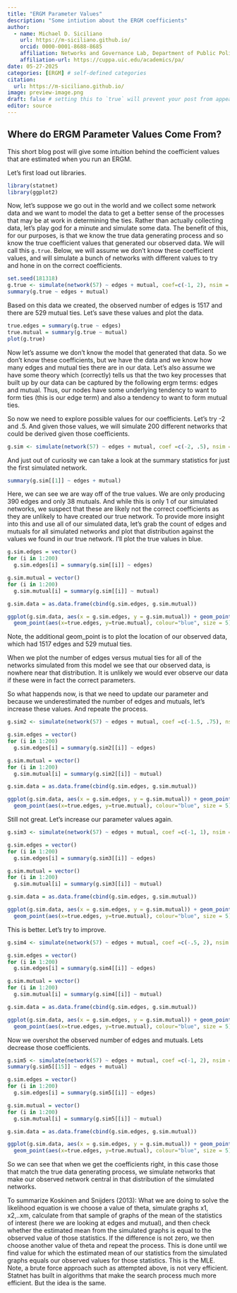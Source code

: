 ```yaml
---
title: "ERGM Parameter Values"
description: "Some intiution about the ERGM coefficients"
author:
  - name: Michael D. Siciliano
    url: https://m-siciliano.github.io/
    orcid: 0000-0001-8688-8685
    affiliation: Networks and Governance Lab, Department of Public Policy, Management, and Analytics , University of Illinois Chicago
    affiliation-url: https://cuppa.uic.edu/academics/pa/
date: 05-27-2025
categories: [ERGM] # self-defined categories
citation: 
  url: https://m-siciliano.github.io/ 
image: preview-image.png
draft: false # setting this to `true` will prevent your post from appearing on your listing page until you're ready!
editor: source
---
```


## Where do ERGM Parameter Values Come From?

This short blog post will give some intuition behind the coefficient values that are estimated when you run an ERGM.

Let's first load out libraries.

```r
library(statnet)
library(ggplot2)
```

Now, let's suppose we go out in the world and we collect some network data and we want to model the data to get a better sense of the processes that may be at work in determining the ties. Rather than actually collecting data, let's play god for a minute and simulate some data. The benefit of this, for our purposes, is that we know the true data generating process and so know the true coefficient values that generated our observed data. We will call this `g.true`. Below, we will assume we don't know these coefficient values, and will simulate a bunch of networks with different values to try and hone in on the correct coefficients.

```r
set.seed(181318)
g.true <- simulate(network(57) ~ edges + mutual, coef=c(-1, 2), nsim = 1)
summary(g.true ~ edges + mutual) 
```

Based on this data we created, the observed number of edges is 1517 and there are 529 mutual ties. Let's save these values and plot the data.

```r
true.edges = summary(g.true ~ edges)
true.mutual = summary(g.true ~ mutual)
plot(g.true)
```

Now let's assume we don't know the model that generated that data. So we don't know these coefficients, but we have the data and we know how many edges and mutual ties there are in our data. Let's also assume we have some theory which (correctly) tells us that the two key processes that built up by our data can be captured by the following ergm terms: edges and mutual. Thus, our nodes have some underlying tendency to want to form ties (this is our edge term) and also a tendency to want to form mutual ties.

So now we need to explore possible values for our coefficients. Let's try -2 and .5. And given those values, we will simulate 200 different networks that could be derived given those coefficients.

```r
g.sim <- simulate(network(57) ~ edges + mutual, coef =c(-2, .5), nsim = 200, sequential = FALSE)

```

And just out of curiosity we can take a look at the summary statistics for just the first simulated network.

```r
summary(g.sim[[1]] ~ edges + mutual) 
```

Here, we can see we are way off of the true values. We are only producing 390 edges and only 38 mutuals. And while this is only 1 of our simulated networks, we suspect that these are likely not the correct coefficients as they are unlikely to have created our true network. To provide more insight into this and use all of our simulated data, let's grab the count of edges and mutuals for all simulated networks and plot that distribution against the values we found in our true network. I'll plot the true values in blue.

```r
g.sim.edges = vector()
for (i in 1:200)
  g.sim.edges[i] = summary(g.sim[[i]] ~ edges)

g.sim.mutual = vector()
for (i in 1:200)
  g.sim.mutual[i] = summary(g.sim[[i]] ~ mutual)

g.sim.data = as.data.frame(cbind(g.sim.edges, g.sim.mutual))

ggplot(g.sim.data, aes(x = g.sim.edges, y = g.sim.mutual)) + geom_point() + 
  geom_point(aes(x=true.edges, y=true.mutual), colour="blue", size = 5)
```

Note, the additional geom_point is to plot the location of our observed data, which had 1517 edges and 529 mutual ties.

When we plot the number of edges versus mutual ties for all of the networks simulated from this model we see that our observed data, is nowhere near that distribution. It is unlikely we would ever observe our data if these were in fact the correct parameters.

So what happends now, is that we need to update our parameter and because we underestimated the number of edges and mutuals, let's increase these values. And repeate the process.

```r
g.sim2 <- simulate(network(57) ~ edges + mutual, coef =c(-1.5, .75), nsim = 200, sequential = FALSE)

g.sim.edges = vector()
for (i in 1:200)
  g.sim.edges[i] = summary(g.sim2[[i]] ~ edges)

g.sim.mutual = vector()
for (i in 1:200)
  g.sim.mutual[i] = summary(g.sim2[[i]] ~ mutual)

g.sim.data = as.data.frame(cbind(g.sim.edges, g.sim.mutual))

ggplot(g.sim.data, aes(x = g.sim.edges, y = g.sim.mutual)) + geom_point() + 
  geom_point(aes(x=true.edges, y=true.mutual), colour="blue", size = 5)
```

Still not great. Let's increase our parameter values again.

```r
g.sim3 <- simulate(network(57) ~ edges + mutual, coef =c(-1, 1), nsim = 200, sequential = FALSE)

g.sim.edges = vector()
for (i in 1:200)
  g.sim.edges[i] = summary(g.sim3[[i]] ~ edges)

g.sim.mutual = vector()
for (i in 1:200)
  g.sim.mutual[i] = summary(g.sim3[[i]] ~ mutual)

g.sim.data = as.data.frame(cbind(g.sim.edges, g.sim.mutual))

ggplot(g.sim.data, aes(x = g.sim.edges, y = g.sim.mutual)) + geom_point() + 
  geom_point(aes(x=true.edges, y=true.mutual), colour="blue", size = 5)
```

This is better. Let's try to improve.

```r
g.sim4 <- simulate(network(57) ~ edges + mutual, coef =c(-.5, 2), nsim = 200, sequential = FALSE)

g.sim.edges = vector()
for (i in 1:200)
  g.sim.edges[i] = summary(g.sim4[[i]] ~ edges)

g.sim.mutual = vector()
for (i in 1:200)
  g.sim.mutual[i] = summary(g.sim4[[i]] ~ mutual)

g.sim.data = as.data.frame(cbind(g.sim.edges, g.sim.mutual))

ggplot(g.sim.data, aes(x = g.sim.edges, y = g.sim.mutual)) + geom_point() + 
  geom_point(aes(x=true.edges, y=true.mutual), colour="blue", size = 5)
```

Now we overshot the observed number of edges and mutuals. Lets decrease those coefficients.

```r
g.sim5 <- simulate(network(57) ~ edges + mutual, coef =c(-1, 2), nsim = 200, sequential = FALSE)
summary(g.sim5[[15]] ~ edges + mutual)

g.sim.edges = vector()
for (i in 1:200)
  g.sim.edges[i] = summary(g.sim5[[i]] ~ edges)

g.sim.mutual = vector()
for (i in 1:200)
  g.sim.mutual[i] = summary(g.sim5[[i]] ~ mutual)

g.sim.data = as.data.frame(cbind(g.sim.edges, g.sim.mutual))

ggplot(g.sim.data, aes(x = g.sim.edges, y = g.sim.mutual)) + geom_point() + 
  geom_point(aes(x=true.edges, y=true.mutual), colour="blue", size = 5)
```

So we can see that when we get the coefficients right, in this case those that match the true data generating process, we simulate networks that make our observed network central in that distribution of the simulated networks.

To summarize Koskinen and Snijders (2013): What we are doing to solve the likelihood equation is we choose a value of theta, simulate graphs x1, x2,..xm, calculate from that sample of graphs of the mean of the statistics of interest (here we are looking at edges and mutual), and then check whether the estimated mean from the simulated graphs is equal to the observed value of those statistics. If the difference is not zero, we then choose another value of theta and repeat the process. This is done until we find value for which the estimated mean of our statistics from the simulated graphs equals our observed values for those statistics. This is the MLE. Note, a brute force approach such as attempted above, is not very efficient. Statnet has built in algorithms that make the search process much more efficient. But the idea is the same.
